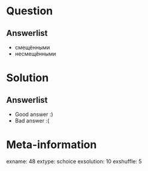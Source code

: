 Question
========


Answerlist
----------
*  смещёнными
*  несмещёнными

Solution
========

Answerlist
----------
*  Good answer :)
*  Bad answer :(

Meta-information
================
exname: 48
extype: schoice
exsolution: 10
exshuffle: 5
